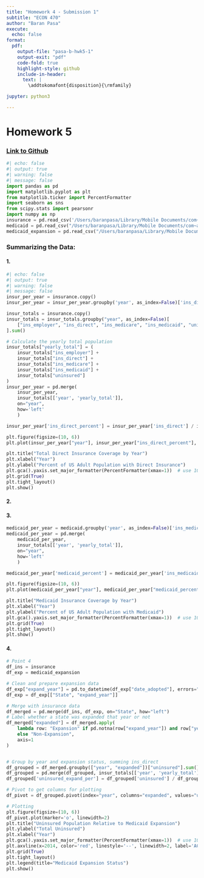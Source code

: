 ```yaml
---
title: "Homework 4 - Submission 1"
subtitle: "ECON 470"
author: "Baran Pasa"
execute:
  echo: false
format:
  pdf:
    output-file: "pasa-b-hwk5-1"
    output-exit: "pdf"
    code-fold: true
    highlight-style: github
    include-in-header:
      text: |
        \addtokomafont{disposition}{\rmfamily}

jupyter: python3

---
```


# Homework 5 
### [Link to Github]('https://github.com/BaranPasa2/homework5') 
```python
#| echo: false         
#| output: true      
#| warning: false     
#| message: false     
import pandas as pd
import matplotlib.pyplot as plt
from matplotlib.ticker import PercentFormatter
import seaborn as sns
from scipy.stats import pearsonr
import numpy as np
insurance = pd.read_csv('/Users/baranpasa/Library/Mobile Documents/com~apple~CloudDocs/Desktop/Emory/Junior Year/Junior Spring/ECON 470/ECON 470 Python /homework5/homework5/data/output/acs_insurance.txt', sep="\t")
medicaid = pd.read_csv("/Users/baranpasa/Library/Mobile Documents/com~apple~CloudDocs/Desktop/Emory/Junior Year/Junior Spring/ECON 470/ECON 470 Python /homework5/homework5/data/output/acs_medicaid.txt", sep="\t")
medicaid_expansion = pd.read_csv("/Users/baranpasa/Library/Mobile Documents/com~apple~CloudDocs/Desktop/Emory/Junior Year/Junior Spring/ECON 470/ECON 470 Python /homework5/homework5/data/output/medicaid_expansion.txt", sep="\t")

```

### Summarizing the Data:

#### 1.
```python
#| echo: false         
#| output: true      
#| warning: false     
#| message: false     
insur_per_year = insurance.copy()
insur_per_year = insur_per_year.groupby('year', as_index=False)['ins_direct'].sum()

insur_totals = insurance.copy()
insur_totals = insur_totals.groupby("year", as_index=False)[
    ["ins_employer", "ins_direct", "ins_medicare", "ins_medicaid", "uninsured"]
].sum()

# Calculate the yearly total population
insur_totals["yearly_total"] = (
    insur_totals["ins_employer"] +
    insur_totals["ins_direct"] +
    insur_totals["ins_medicare"] +
    insur_totals["ins_medicaid"] +
    insur_totals["uninsured"]
)
insur_per_year = pd.merge(
    insur_per_year,
    insur_totals[['year', 'yearly_total']],
    on="year",
    how='left'
    )

insur_per_year['ins_direct_percent'] = insur_per_year['ins_direct'] / insur_per_year['yearly_total']

plt.figure(figsize=(10, 6))
plt.plot(insur_per_year["year"], insur_per_year["ins_direct_percent"], marker='o', linewidth=2)

plt.title("Total Direct Insurance Coverage by Year")
plt.xlabel("Year")
plt.ylabel("Percent of US Adult Population with Direct Insurance")
plt.gca().yaxis.set_major_formatter(PercentFormatter(xmax=1))  # use 100 if your values are 0–100
plt.grid(True)
plt.tight_layout()
plt.show()
```

#### 2.

#### 3.
```python
medicaid_per_year = medicaid.groupby('year', as_index=False)['ins_medicaid'].sum()
medicaid_per_year = pd.merge(
    medicaid_per_year,
    insur_totals[['year', 'yearly_total']],
    on="year",
    how='left'
    )

medicaid_per_year['medicaid_percent'] = medicaid_per_year['ins_medicaid'] / medicaid_per_year['yearly_total']

plt.figure(figsize=(10, 6))
plt.plot(medicaid_per_year["year"], medicaid_per_year["medicaid_percent"], marker='o', linewidth=2)

plt.title("Medicaid Insurance Coverage by Year")
plt.xlabel("Year")
plt.ylabel("Percent of US Adult Population with Medicaid")
plt.gca().yaxis.set_major_formatter(PercentFormatter(xmax=1))  # use 100 if your values are 0–100
plt.grid(True)
plt.tight_layout()
plt.show()
```

#### 4.
```python
# Point 4
df_ins = insurance
df_exp = medicaid_expansion

# Clean and prepare expansion data
df_exp["expand_year"] = pd.to_datetime(df_exp["date_adopted"], errors="coerce").dt.year
df_exp = df_exp[["State", "expand_year"]]

# Merge with insurance data
df_merged = pd.merge(df_ins, df_exp, on="State", how="left")
# Label whether a state was expanded that year or not
df_merged["expanded"] = df_merged.apply(
    lambda row: "Expansion" if pd.notna(row["expand_year"]) and row["year"] >= row["expand_year"]
    else "Non-Expansion",
    axis=1
)


# Group by year and expansion status, summing ins_direct
df_grouped = df_merged.groupby(["year", "expanded"])["uninsured"].sum().reset_index()
df_grouped = pd.merge(df_grouped, insur_totals[['year', 'yearly_total']], on="year", how='left')
df_grouped['uninsured_expand_per'] = df_grouped['uninsured'] / df_grouped['yearly_total']

# Pivot to get columns for plotting
df_pivot = df_grouped.pivot(index="year", columns="expanded", values="uninsured_expand_per")

# Plotting
plt.figure(figsize=(10, 6))
df_pivot.plot(marker='o', linewidth=2)
plt.title("Uninsured Population Relative to Medicaid Expansion")
plt.ylabel("Total Uninsured")
plt.xlabel("Year")
plt.gca().yaxis.set_major_formatter(PercentFormatter(xmax=1))  # use 100 if your values are 0–100
plt.axvline(x=2014, color='red', linestyle='--', linewidth=2, label='ACA Medicaid Expansion (2014)')
plt.grid(True)
plt.tight_layout()
plt.legend(title="Medicaid Expansion Status")
plt.show()
```
